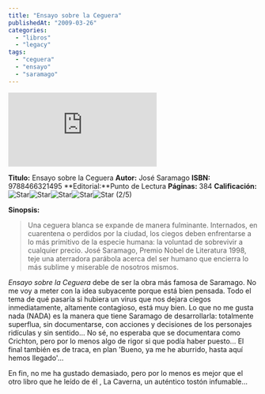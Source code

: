```yaml
---
title: "Ensayo sobre la Ceguera"
publishedAt: "2009-03-26"
categories: 
  - "libros"
  - "legacy"
tags: 
  - "ceguera"
  - "ensayo"
  - "saramago"
---
```


[![Image of ENSAYO SOBRE LA CEGUERA](http://image.anobii.com/anobi/image_book.php?type=4&item_id=01b97d22bc1145c8dd&time=1236710532 "More about ENSAYO SOBRE LA CEGUERA")](http://www.anobii.com/books/01b97d22bc1145c8dd/ "More about ENSAYO SOBRE LA CEGUERA")

**Titulo:** Ensayo sobre la Ceguera **Autor:** José Saramago **ISBN:** 9788466321495 **Editorial:**Punto de Lectura **Páginas:** 384 **Calificación:** ![Star](http://rick.jinlabs.com/i/pageStarred.png)![Star](http://rick.jinlabs.com/i/pageStarred.png)![Star](http://rick.jinlabs.com/i/starPage.png)![Star](http://rick.jinlabs.com/i/starPage.png)![Star](http://rick.jinlabs.com/i/starPage.png) (2/5)

**Sinopsis:**

> Una ceguera blanca se expande de manera fulminante. Internados, en cuarentena o perdidos por la ciudad, los ciegos deben enfrentarse a lo más primitivo de la especie humana: la voluntad de sobrevivir a cualquier precio. José Saramago, Premio Nobel de Literatura 1998, teje una aterradora parábola acerca del ser humano que encierra lo más sublime y miserable de nosotros mismos.

_Ensayo sobre la Ceguera_ debe de ser la obra más famosa de Saramago. No me voy a meter con la idea subyacente porque está bien pensada. Todo el tema de qué pasaría si hubiera un virus que nos dejara ciegos inmediatamente, altamente contagioso, está muy bien. Lo que no me gusta nada (NADA) es la manera que tiene Saramago de desarrollarla: totalmente superflua, sin documentarse, con acciones y decisiones de los personajes ridículas y sin sentido... No sé, no esperaba que se documentara como Crichton, pero por lo menos algo de rigor si que podía haber puesto... El final también es de traca, en plan 'Bueno, ya me he aburrido, hasta aquí hemos llegado'...

En fin, no me ha gustado demasiado, pero por lo menos es mejor que el otro libro que he leído de él , La Caverna, un auténtico tostón infumable...
